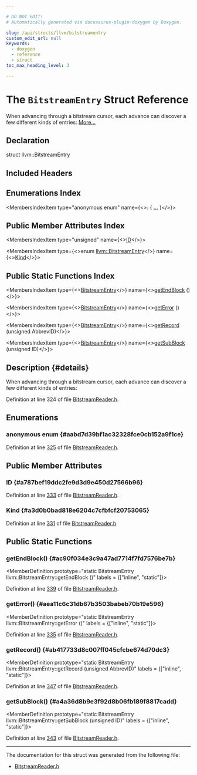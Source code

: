 ```yaml
---

# DO NOT EDIT!
# Automatically generated via docusaurus-plugin-doxygen by Doxygen.

slug: /api/structs/llvm/bitstreamentry
custom_edit_url: null
keywords:
  - doxygen
  - reference
  - struct
toc_max_heading_level: 3

---
```





# The `BitstreamEntry` Struct Reference

<DoxygenPage pluginConfig={pluginConfig}>

When advancing through a bitstream cursor, each advance can discover a few different kinds of entries: <a href="#details">More...</a>

## Declaration

<CodeBlock>struct llvm::BitstreamEntry</CodeBlock>

## Included Headers

<IncludesList>
<IncludesListItem
  filePath="llvm/Bitstream/BitstreamReader.h"
  permalink="/docs/api/files/include/include/llvm/include/llvm/bitstream/bitstreamreader-h"
  isLocal="true" />
</IncludesList>

## Enumerations Index

<MembersIndex>

<MembersIndexItem
  type="anonymous enum"
  name={<>:  &#123; <a href="#aabd7d39bf1ac32328fce0cb152a9f1ce">...</a> &#125;</>}>
</MembersIndexItem>

</MembersIndex>

## Public Member Attributes Index

<MembersIndex>

<MembersIndexItem
  type="unsigned"
  name={<><a href="#a787bef19ddc2fe9d3d9e450d27566b96">ID</a></>}>
</MembersIndexItem>

<MembersIndexItem
  type={<>enum <a href="/docs/api/structs/llvm/bitstreamentry">llvm::BitstreamEntry</a></>}
  name={<><a href="#a3d0b0bad818e6204c7cfbfcf20753065">Kind</a></>}>
</MembersIndexItem>

</MembersIndex>

## Public Static Functions Index

<MembersIndex>

<MembersIndexItem
  type={<><a href="/docs/api/structs/llvm/bitstreamentry">BitstreamEntry</a></>}
  name={<><a href="#ac90f034e3c9a47ad7714f7fd7576be7b">getEndBlock</a> ()</>}>
</MembersIndexItem>

<MembersIndexItem
  type={<><a href="/docs/api/structs/llvm/bitstreamentry">BitstreamEntry</a></>}
  name={<><a href="#aea11c6c31db67b3503babeb70b19e596">getError</a> ()</>}>
</MembersIndexItem>

<MembersIndexItem
  type={<><a href="/docs/api/structs/llvm/bitstreamentry">BitstreamEntry</a></>}
  name={<><a href="#ab417733d8c007ff045cfcbe674d70dc3">getRecord</a> (unsigned AbbrevID)</>}>
</MembersIndexItem>

<MembersIndexItem
  type={<><a href="/docs/api/structs/llvm/bitstreamentry">BitstreamEntry</a></>}
  name={<><a href="#a4a36d8b9e3f92d8b06fb189f8817cadd">getSubBlock</a> (unsigned ID)</>}>
</MembersIndexItem>

</MembersIndex>

## Description {#details}

When advancing through a bitstream cursor, each advance can discover a few different kinds of entries:

Definition at line 324 of file <a href="/docs/api/files/include/include/llvm/include/llvm/bitstream/bitstreamreader-h">BitstreamReader.h</a>.

<SectionDefinition>

## Enumerations

### anonymous enum  {#aabd7d39bf1ac32328fce0cb152a9f1ce}

<MemberDefinition
  prototype="anonymous enum ">

<EnumerationList title="Enumeration values">

<Link id="aabd7d39bf1ac32328fce0cb152a9f1ceaff48a2349df5a9fe16c80d1d6e32e479" />
<EnumerationListItem name="Error">

</EnumerationListItem>

<Link id="aabd7d39bf1ac32328fce0cb152a9f1cea69bcb0a249ff563515ad5c77bc19ebfe" />
<EnumerationListItem name="EndBlock">

</EnumerationListItem>

<Link id="aabd7d39bf1ac32328fce0cb152a9f1ceaac45aef6d995e5c810f2824a40fb1e2a" />
<EnumerationListItem name="SubBlock">

</EnumerationListItem>

<Link id="aabd7d39bf1ac32328fce0cb152a9f1cea05d3cc255293715b2712b9bbdfc6011c" />
<EnumerationListItem name="Record">

</EnumerationListItem>

</EnumerationList>

Definition at line <a href="/docs/api/files/include/include/llvm/include/llvm/bitstream/bitstreamreader-h/#l00325">325</a> of file <a href="/docs/api/files/include/include/llvm/include/llvm/bitstream/bitstreamreader-h">BitstreamReader.h</a>.
</MemberDefinition>

</SectionDefinition>

<SectionDefinition>

## Public Member Attributes

### ID {#a787bef19ddc2fe9d3d9e450d27566b96}

<MemberDefinition
  prototype="unsigned llvm::BitstreamEntry::ID">

Definition at line <a href="/docs/api/files/include/include/llvm/include/llvm/bitstream/bitstreamreader-h/#l00333">333</a> of file <a href="/docs/api/files/include/include/llvm/include/llvm/bitstream/bitstreamreader-h">BitstreamReader.h</a>.
</MemberDefinition>

### Kind {#a3d0b0bad818e6204c7cfbfcf20753065}

<MemberDefinition
  prototype="enum llvm::BitstreamEntry llvm::BitstreamEntry::Kind">

Definition at line <a href="/docs/api/files/include/include/llvm/include/llvm/bitstream/bitstreamreader-h/#l00331">331</a> of file <a href="/docs/api/files/include/include/llvm/include/llvm/bitstream/bitstreamreader-h">BitstreamReader.h</a>.
</MemberDefinition>

</SectionDefinition>

<SectionDefinition>

## Public Static Functions

### getEndBlock() {#ac90f034e3c9a47ad7714f7fd7576be7b}

<MemberDefinition
  prototype="static BitstreamEntry llvm::BitstreamEntry::getEndBlock ()"
  labels = {["inline", "static"]}>

Definition at line <a href="/docs/api/files/include/include/llvm/include/llvm/bitstream/bitstreamreader-h/#l00339">339</a> of file <a href="/docs/api/files/include/include/llvm/include/llvm/bitstream/bitstreamreader-h">BitstreamReader.h</a>.
</MemberDefinition>

### getError() {#aea11c6c31db67b3503babeb70b19e596}

<MemberDefinition
  prototype="static BitstreamEntry llvm::BitstreamEntry::getError ()"
  labels = {["inline", "static"]}>

Definition at line <a href="/docs/api/files/include/include/llvm/include/llvm/bitstream/bitstreamreader-h/#l00335">335</a> of file <a href="/docs/api/files/include/include/llvm/include/llvm/bitstream/bitstreamreader-h">BitstreamReader.h</a>.
</MemberDefinition>

### getRecord() {#ab417733d8c007ff045cfcbe674d70dc3}

<MemberDefinition
  prototype="static BitstreamEntry llvm::BitstreamEntry::getRecord (unsigned AbbrevID)"
  labels = {["inline", "static"]}>

Definition at line <a href="/docs/api/files/include/include/llvm/include/llvm/bitstream/bitstreamreader-h/#l00347">347</a> of file <a href="/docs/api/files/include/include/llvm/include/llvm/bitstream/bitstreamreader-h">BitstreamReader.h</a>.
</MemberDefinition>

### getSubBlock() {#a4a36d8b9e3f92d8b06fb189f8817cadd}

<MemberDefinition
  prototype="static BitstreamEntry llvm::BitstreamEntry::getSubBlock (unsigned ID)"
  labels = {["inline", "static"]}>

Definition at line <a href="/docs/api/files/include/include/llvm/include/llvm/bitstream/bitstreamreader-h/#l00343">343</a> of file <a href="/docs/api/files/include/include/llvm/include/llvm/bitstream/bitstreamreader-h">BitstreamReader.h</a>.
</MemberDefinition>

</SectionDefinition>

<hr/>

The documentation for this struct was generated from the following file:

<ul>
<li><a href="/docs/api/files/include/include/llvm/include/llvm/bitstream/bitstreamreader-h">BitstreamReader.h</a></li>
</ul>

</DoxygenPage>
